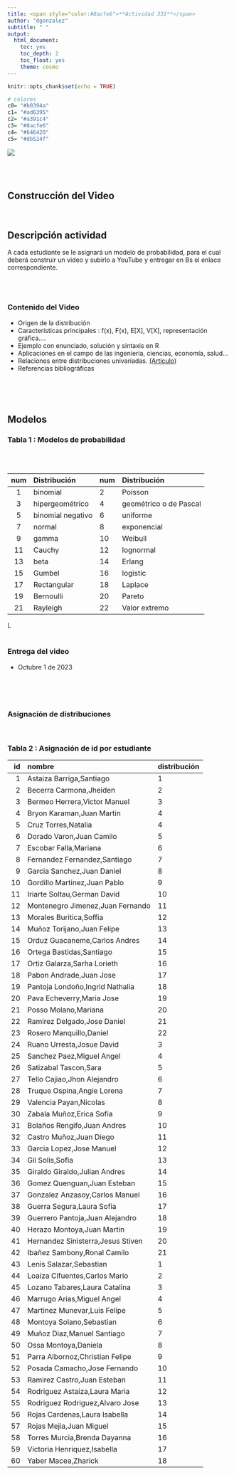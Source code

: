 ```yaml
---
title: <span style="color:#8acfe6">**Actividad 331**</span>
author: "dgonzalez"
subtitle: " " 
output:
  html_document:
    toc: yes
    toc_depth: 2
    toc_float: yes
    theme: cosmo
---
```


```r
knitr::opts_chunk$set(echo = TRUE)

# colores
c0= "#b0394a"
c1= "#ad6395"
c2= "#a391c4"
c3= "#8acfe6"
c4= "#646420"
c5= "#db524f"
```

![](img/banner3.png)


<br/><br/>

## **Construcción del Video**

<br/>


##  **Descripción actividad ** 


A cada estudiante se le asignará un modelo de probabilidad, para el cual deberá construir un video y subirlo a YouTube y entregar en Bs el enlace correspondiente.

<br/><br/>

### **Contenido del Video**

* Origen de la distribución
* Características principales : f(x), F(x), E[X], V[X], representación gráfica....
* Ejemplo con enunciado, solución y sintaxis en R
* Aplicaciones en el campo de las ingeniería, ciencias, economía, salud...
* Relaciones entre distribuciones univariadas. [(Artículo)](http://www.stat.rice.edu/~dobelman/courses/texts/leemis.distributions.2008amstat.pdf)
* Referencias bibliográficas 


<br/><br/><br/>

## **Modelos**

### **Tabla 1 : Modelos de probabilidad** 

<br/><br/>

|num         | Distribución     |   num  |  Distribución         |
|:----------:|:-----------------|:-------| :---------------------|
| 1          | binomial   	    | 2      | Poisson               |	
| 3          | hipergeométrico  | 4      | geométrico o de Pascal|	
| 5          | binomial negativo| 6      | uniforme              |	
| 7          | normal	          | 8      | exponencial           |	
| 9          | gamma	          | 10     | Weibull               |
| 11         | Cauchy           | 12     | lognormal	           |
| 13         | beta             | 14     | Erlang	               |
| 15         | Gumbel	          | 16     | logistic              |
| 17         | Rectangular      | 18     | Laplace               |
| 19         | Bernoulli        | 20     | Pareto                |
| 21         | Rayleigh         | 22     | Valor extremo         |


L<br/><br/>

### **Entrega del video** 

*  Octubre 1 de 2023

<br/><br/><br/>

### **Asignación de distribuciones**

<br/>

### **Tabla 2 : Asignación de id por estudiante**

|	id	|	nombre	                            | distribución |
|----:|:------------------------------------|:-------------|
|	1	  |	Astaiza Barriga,Santiago	          |	1	           |
|	2	  |	Becerra Carmona,Jheiden	            |	2            |
|	3	  |	Bermeo Herrera,Victor Manuel	      |	3            |
|	4	  |	Bryon Karaman,Juan Martin	          |	4          	 |
|	5	  |	Cruz Torres,Natalia               	|	4            |
|	6	  |	Dorado Varon,Juan Camilo	          |	5	           |
|	7	  |	Escobar Falla,Mariana	              |	6	           |
|	8	  |	Fernandez Fernandez,Santiago	      |	7	|
|	9	  |	Garcia Sanchez,Juan Daniel	        |	8	|
|	10	|	Gordillo Martinez,Juan Pablo	      |	9	|
|	11	|	Iriarte Soltau,German David	        |	10	|
|	12	|	Montenegro Jimenez,Juan Fernando	  |	11	|
|	13	|	Morales Buritica,Soffia	            |	12	|
|	14	|	Muñoz Torijano,Juan Felipe	        |	13	|
|	15	|	Orduz Guacaneme,Carlos Andres	      |	14	|
|	16	|	Ortega Bastidas,Santiago          	|	15 |
|	17	|	Ortiz Galarza,Sarha Lorieth	        |	16	|
|	18	|	Pabon Andrade,Juan Jose            	|	17	|
|	19	|	Pantoja Londoño,Ingrid Nathalia	    |	18	|
|	20	|	Pava Echeverry,Maria Jose	          |	19	|
|	21	|	Posso Molano,Mariana	              |	20	|
|	22	|	Ramirez Delgado,Jose Daniel	        |	21	|
|	23	|	Rosero Manquillo,Daniel	            |	22	|
|	24	|	Ruano Urresta,Josue David	          |	3	|
|	25	|	Sanchez Paez,Miguel Angel          	|	4	|
|	26	|	Satizabal Tascon,Sara	              |	5	|
|	27	|	Tello Cajiao,Jhon Alejandro       	|	6	|
|	28	|	Truque Ospina,Angie Lorena         	|	7	|
|	29	|	Valencia Payan,Nicolas	            |	8	|
|	30	|	Zabala Muñoz,Erica Sofia	          |	9	|
|	31	|	Bolaños Rengifo,Juan Andres	        |	10	|
|	32	|	Castro Muñoz,Juan Diego	            |	11	|
|	33	|	Garcia Lopez,Jose Manuel	          |	12	|
|	34	|	Gil Solis,Sofia	                    |	13	|
|	35	|	Giraldo Giraldo,Julian Andres	      |	14	|
|	36	|	Gomez Quenguan,Juan Esteban	        |	15	|
|	37	|	Gonzalez Anzasoy,Carlos Manuel	    |	16	|
|	38	|	Guerra Segura,Laura Sofia	          |	17	|
|	39	|	Guerrero Pantoja,Juan Alejandro	    |	18	|
|	40	|	Herazo Montoya,Juan Martin	        |	19	|
|	41	|	Hernandez Sinisterra,Jesus Stiven 	|	20	|
|	42	|	Ibañez Sambony,Ronal Camilo	        |	21	|
|	43	|	Lenis Salazar,Sebastian	            |	1	|
|	44	|	Loaiza Cifuentes,Carlos Mario	      |	2	|
|	45	|	Lozano Tabares,Laura Catalina	      |	3	|
|	46	|	Marrugo Arias,Miguel Angel	        |	4	|
|	47	|	Martinez Munevar,Luis Felipe      	|	5	|
|	48	|	Montoya Solano,Sebastian	          |	6	|
|	49	|	Muñoz Diaz,Manuel Santiago	        |	7	|
|	50	|	Ossa Montoya,Daniela	              |	8	|
|	51	|	Parra Albornoz,Christian Felipe	    |	9	|
|	52	|	Posada Camacho,Jose Fernando	      |	10	|
|	53	|	Ramirez Castro,Juan Esteban	        |	11	|
|	54	|	Rodriguez Astaiza,Laura Maria	      |	12	|
|	55	|	Rodriguez Rodriguez,Alvaro Jose	    |	13	|
|	56	|	Rojas Cardenas,Laura Isabella	      |	14	|
|	57	|	Rojas Mejia,Juan Miguel	            |	15	|
|	58	|	Torres Murcia,Brenda Dayanna	      |	16	|
|	59	|	Victoria Henriquez,Isabella        	|	17	|
|	60	|	Yaber Macea,Zharick	                |	18	|












